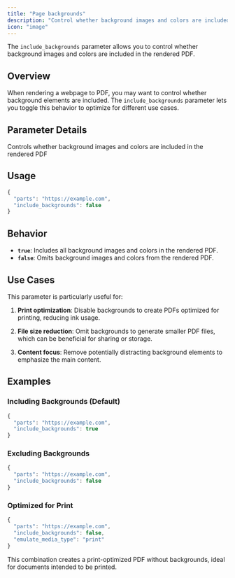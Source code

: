 ```yaml
---
title: "Page backgrounds"
description: "Control whether background images and colors are included in the rendered PDF"
icon: "image"
---
```


The `include_backgrounds` parameter allows you to control whether background images and colors are included in the rendered PDF.

## Overview

When rendering a webpage to PDF, you may want to control whether background elements are included. The `include_backgrounds` parameter lets you toggle this behavior to optimize for different use cases.

## Parameter Details

<ResponseField name="include_backgrounds" type="boolean" default={true}>
  Controls whether background images and colors are included in the rendered PDF
</ResponseField>

## Usage

```javascript
{
  "parts": "https://example.com",
  "include_backgrounds": false
}
```

## Behavior

- **`true`**: Includes all background images and colors in the rendered PDF.
- **`false`**: Omits background images and colors from the rendered PDF.

## Use Cases

This parameter is particularly useful for:

1. **Print optimization**: Disable backgrounds to create PDFs optimized for printing, reducing ink usage.

2. **File size reduction**: Omit backgrounds to generate smaller PDF files, which can be beneficial for sharing or storage.

3. **Content focus**: Remove potentially distracting background elements to emphasize the main content.

## Examples

### Including Backgrounds (Default)

```javascript
{
  "parts": "https://example.com",
  "include_backgrounds": true
}
```

### Excluding Backgrounds

```javascript
{
  "parts": "https://example.com",
  "include_backgrounds": false
}
```

### Optimized for Print

```javascript
{
  "parts": "https://example.com",
  "include_backgrounds": false,
  "emulate_media_type": "print"
}
```

This combination creates a print-optimized PDF without backgrounds, ideal for documents intended to be printed. 